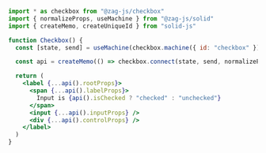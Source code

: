 ```jsx
import * as checkbox from "@zag-js/checkbox"
import { normalizeProps, useMachine } from "@zag-js/solid"
import { createMemo, createUniqueId } from "solid-js"

function Checkbox() {
  const [state, send] = useMachine(checkbox.machine({ id: "checkbox" }))

  const api = createMemo(() => checkbox.connect(state, send, normalizeProps))

  return (
    <label {...api().rootProps}>
      <span {...api().labelProps}>
        Input is {api().isChecked ? "checked" : "unchecked"}
      </span>
      <input {...api().inputProps} />
      <div {...api().controlProps} />
    </label>
  )
}
```
